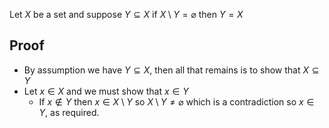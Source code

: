 Let <math display="inline">X</math> be a set and suppose <math display="inline">Y \subseteq X</math> if <math display="inline">X \setminus Y = \varnothing</math> then <math display="inline">Y = X</math>

== Proof ==

* By assumption we have <math display="inline">Y \subseteq X</math>, then all that remains is to show that <math display="inline">X \subseteq Y</math>
* Let <math display="inline">x  \in X</math> and we must show that <math display="inline">x \in Y</math>
** If <math display="inline">x \not\in Y</math> then <math display="inline">x \in X \setminus Y</math> so <math display="inline">X \setminus Y \neq \varnothing</math> which is a contradiction so <math display="inline">x \in Y</math>, as required.

{{Knowledge Metadata|Sets|Proposition}}